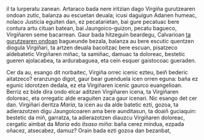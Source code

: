 <noinclude><pagequality level="3" user="Alonmikel" /></noinclude>il ta lurperatu zanean. Artaraco bada nere iritzian dago Virgiña gurutzearen ondoan zutic, balanza au escuetan deuala; icusi daguigun Adanen humeac, nolaco Justicia eguiten dan, ez pecatarietan, bai gure pecatuac bere contura artu cituan batean, bai Jaungoico-guizon, pecatu bagueco, Virgiñaren seme bacarrean. Gaur bada hitzeguin beardegu, Calvarioan <ins>ta gurutzearen ondoan</ins> bagueunde bezala, balanza au bere escutic quentzen diogula Virgiñari, ta artzen deuala bacoitzac bere escuan, pisatzeco aldebatetic Virgiñaren miñac, ta samiñac, damuac ta doloreac, bestetic gueren ajolacabea, ta ardurabaguea, eta cein esquer gaistocoac gueraden.

{{aingura|4}}Cer da au, esango dit norbaitec, Virgiña orrec icenic ezteu, beiñ bederic aitatzeco? eranzungo digot, gaur bear guenduela icen orren eguna: baña ez egunic idorotzen dedala, ez eta Virgiñaren icenic gaurco euangelioan. Berriz ez bide dira ondo elcar aditzen Virgiñaren icena, ta Virgiñaren doloreac, eta orregatic alde eraguiten zaca gaur icenari. Nic esango det cer dan. Virgiñari deritza <i>Maria</i>, ta icen au da alde batetic ezti, gozoa, ta adierazotzen digu Jaungoicoaren ama bere aunditasun, ta doaiñ guciaquin: bestetic da miñ, garratza, ta adierazotzen diauzcu Virgiñaren doloreac, cergatic aimbat da <i>Maria</i> edo <i>itsaso miña</i>: baña cerez mindua, ezpada oñacez, atsecabez, damuz? Orain bada ezti gozoa dan bezanbat,<noinclude><references/></noinclude>
